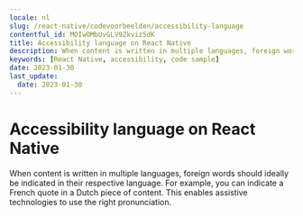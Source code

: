 ```yaml
---
locale: nl
slug: /react-native/codevoorbeelden/accessibility-language
contentful_id: MOIwOMbUvGLV9ZkvizSdK
title: Accessibility language on React Native
description: When content is written in multiple languages, foreign words should ideally be indicated in their respective language.
keywords: [React Native, accessibility, code sample]
date: 2023-01-30
last_update:
  date: 2023-01-30
---
```


# Accessibility language on React Native

When content is written in multiple languages, foreign words should ideally be indicated in their respective language. For example, you can indicate a French quote in a Dutch piece of content. This enables assistive technologies to use the right pronunciation.

<CodeSample id="accessibility-language" framework="react-native" locale="nl"/>
